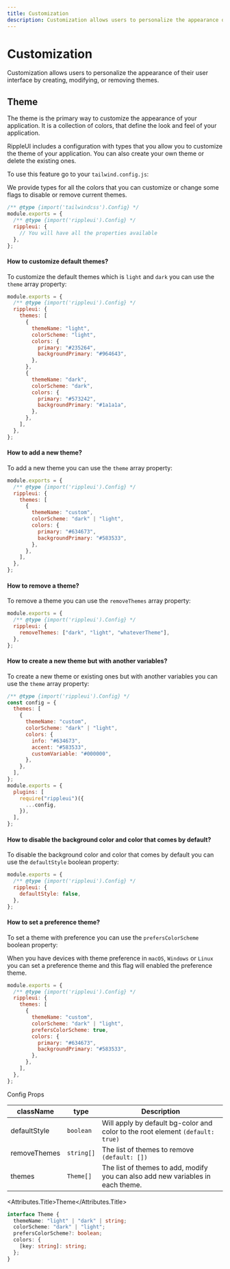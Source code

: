 ```yaml
---
title: Customization
description: Customization allows users to personalize the appearance of their user interface by creating, modifying, or removing themes.
---
```


# Customization

Customization allows users to personalize the appearance of their user interface by creating, modifying, or removing themes.

## Theme

The theme is the primary way to customize the appearance of your application. It is a collection of colors, that define the look and feel of your application.

RippleUI includes a configuration with types that you allow you to customize the theme of your application. You can also create your own theme or delete the existing ones.

To use this feature go to your `tailwind.config.js`:

We provide types for all the colors that you can customize or change some flags to disable or remove current themes.

```js disableTabs={true}
/** @type {import('tailwindcss').Config} */
module.exports = {
  /** @type {import('rippleui').Config} */
  rippleui: {
    // You will have all the properties available
  },
};
```

#### How to customize default themes?

To customize the default themes which is `light` and `dark` you can use the `theme` array property:

```js disableTabs={true}
module.exports = {
  /** @type {import('rippleui').Config} */
  rippleui: {
    themes: [
      {
        themeName: "light",
        colorScheme: "light",
        colors: {
          primary: "#235264",
          backgroundPrimary: "#964643",
        },
      },
      {
        themeName: "dark",
        colorScheme: "dark",
        colors: {
          primary: "#573242",
          backgroundPrimary: "#1a1a1a",
        },
      },
    ],
  },
};
```

#### How to add a new theme?

To add a new theme you can use the `theme` array property:

```js disableTabs={true}
module.exports = {
  /** @type {import('rippleui').Config} */
  rippleui: {
    themes: [
      {
        themeName: "custom",
        colorScheme: "dark" | "light",
        colors: {
          primary: "#634673",
          backgroundPrimary: "#583533",
        },
      },
    ],
  },
};
```

#### How to remove a theme?

To remove a theme you can use the `removeThemes` array property:

```js disableTabs={true}
module.exports = {
  /** @type {import('rippleui').Config} */
  rippleui: {
    removeThemes: ["dark", "light", "whateverTheme"],
  },
};
```

#### How to create a new theme but with another variables?

To create a new theme or existing ones but with another variables you can use the `theme` array property:

```js disableTabs={true}
/** @type {import('rippleui').Config} */
const config = {
  themes: [
    {
      themeName: "custom",
      colorScheme: "dark" | "light",
      colors: {
        info: "#634673",
        accent: "#583533",
        customVariable: "#000000",
      },
    },
  ],
};
module.exports = {
  plugins: [
    require("rippleui")({
      ...config,
    }),
  ],
};
```

#### How to disable the background color and color that comes by default?

To disable the background color and color that comes by default you can use the `defaultStyle` boolean property:

```js disableTabs={true}
module.exports = {
  /** @type {import('rippleui').Config} */
  rippleui: {
    defaultStyle: false,
  },
};
```

#### How to set a preference theme?

To set a theme with preference you can use the `prefersColorScheme` boolean property:

When you have devices with theme preference in `macOS`, `Windows` or `Linux` you can set a preference theme and this flag will enabled the preference theme.

```js disableTabs={true}
module.exports = {
  /** @type {import('rippleui').Config} */
  rippleui: {
    themes: [
      {
        themeName: "custom",
        colorScheme: "dark" | "light",
        prefersColorScheme: true,
        colors: {
          primary: "#634673",
          backgroundPrimary: "#583533",
        },
      },
    ],
  },
};
```

<Attributes >
<Attributes.Title>Config Props</Attributes.Title>

| className    | type        | Description                                                                     |
| ------------ | ----------- | ------------------------------------------------------------------------------- |
| defaultStyle | `boolean`   | Will apply by default bg-color and color to the root element `(default: true)`  |
| removeThemes | `string[]` | The list of themes to remove `(default: [])`                                    |
| themes       | `Theme[]`   | The list of themes to add, modify you can also add new variables in each theme. |

<Attributes.Title>Theme</Attributes.Title>

```ts
interface Theme {
  themeName: "light" | "dark" | string;
  colorScheme: "dark" | "light";
  prefersColorScheme?: boolean;
  colors: {
    [key: string]: string;
  };
}
```

</Attributes>

<LinkRedirect
  showDivider={true}
  contentLeft="Theme"
  hrefLeft="/docs/get-started/theme"
  contentRight="Components - Accordion"
  hrefRight="/docs/components/accordion"
/>
